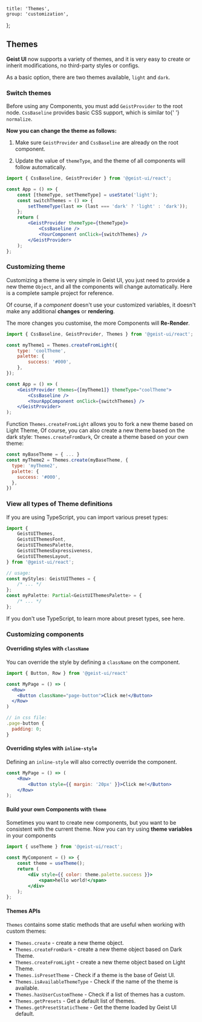 
	title: 'Themes',
	group: 'customization',
};

## Themes

**Geist UI** now supports a variety of themes, and it is very easy to create or inherit modifications, no third-party styles or configs.

As a basic option, there are two themes available, `light` and `dark`.

<Spacer y={2} />

### Switch themes

<Note>
	Before using any Components, you must add <Code>GeistProvider</Code> to the root node.
</Note>
<Spacer y={0.5} />
<Note type="success">
	<Code>CssBaseline</Code> provides basic CSS support, which is similar to{' '}
	<Code>normalize</Code>.
</Note>
<Spacer y={1} />

**Now you can change the theme as follows:**

1. Make sure `GeistProvider` and `CssBaseline` are already on the root component.

2. Update the value of `themeType`, and the theme of all components will follow automatically.

```jsx
import { CssBaseline, GeistProvider } from '@geist-ui/react';

const App = () => {
	const [themeType, setThemeType] = useState('light');
	const switchThemes = () => {
		setThemeType(last => (last === 'dark' ? 'light' : 'dark'));
	};
	return (
		<GeistProvider themeType={themeType}>
			<CssBaseline />
			<YourComponent onClick={switchThemes} />
		</GeistProvider>
	);
};
```

<Spacer y={3} />

### Customizing theme

Customizing a theme is very simple in Geist UI, you just need to provide a new theme `Object`,
and all the components will change automatically.
Here is <Link target="_blank" color href="https://github.com/geist-org/react/tree/master/examples/custom-themes">a complete sample project</Link> for reference.

Of course, if a _component_ doesn't use your customized variables, it doesn't make any additional **changes** or **rendering**.

<Spacer y={1} />
<Note type="warning">
	The more changes you customise, the more Components will <b>Re-Render</b>.
</Note>

```jsx
import { CssBaseline, GeistProvider, Themes } from '@geist-ui/react';

const myTheme1 = Themes.createFromLight({
	type: 'coolTheme',
	palette: {
		success: '#000',
	},
});

const App = () => (
	<GeistProvider themes={[myTheme1]} themeType="coolTheme">
		<CssBaseline />
		<YourAppComponent onClick={switchThemes} />
	</GeistProvider>
);
```

Function `Themes.createFromLight` allows you to fork a new theme based on Light Theme,
Of course, you can also create a new theme based on the dark style: `Themes.createFromDark`,
Or create a theme based on your own theme:

```jsx
const myBaseTheme = { ... }
const myTheme2 = Themes.create(myBaseTheme, {
  type: 'myTheme2',
  palette: {
    success: '#000',
  },
})
```

<Spacer y={3} />

### View all types of Theme definitions

If you are using TypeScript, you can import various preset types:

```ts
import {
	GeistUIThemes,
	GeistUIThemesFont,
	GeistUIThemesPalette,
	GeistUIThemesExpressiveness,
	GeistUIThemesLayout,
} from '@geist-ui/react';

// usage:
const myStyles: GeistUIThemes = {
	/* ... */
};
const myPalette: Partial<GeistUIThemesPalette> = {
	/* ... */
};
```

If you don't use TypeScript, to learn more about preset types, see <Link color target="_blank" href="https://github.com/geist-org/react/blob/master/components/themes/presets/index.ts">here</Link>.

<Spacer y={3} />

### Customizing components

#### Overriding styles with `className`

You can override the style by defining a `className` on the component.

```jsx
import { Button, Row } from '@geist-ui/react'

const MyPage = () => (
  <Row>
    <Button className="page-button">Click me!</Button>
  </Row>
)

// in css file:
.page-button {
  padding: 0;
}
```

<Spacer y={2} />

#### Overriding styles with `inline-style`

Defining an `inline-style` will also correctly override the component.

```jsx
const MyPage = () => (
	<Row>
		<Button style={{ margin: '20px' }}>Click me!</Button>
	</Row>
);
```

<Spacer y={2} />

#### Build your own Components with `theme`

Sometimes you want to create new components, but you want to be consistent with the current theme. Now you can try using **theme variables** in your components

```jsx
import { useTheme } from '@geist-ui/react';

const MyComponent = () => {
	const theme = useTheme();
	return (
		<div style={{ color: theme.palette.success }}>
			<span>hello world!</span>
		</div>
	);
};
```

<Spacer y={2} />

#### Themes APIs

`Themes` contains some static methods that are useful when working with custom themes:

- `Themes.create` - create a new theme object.
- `Themes.createFromDark` - create a new theme object based on Dark Theme.
- `Themes.createFromLight` - create a new theme object based on Light Theme.
- `Themes.isPresetTheme` - Check if a theme is the base of Geist UI.
- `Themes.isAvailableThemeType` - Check if the name of the theme is available.
- `Themes.hasUserCustomTheme` - Check if a list of themes has a custom.
- `Themes.getPresets` - Get a default list of themes.
- `Themes.getPresetStaticTheme` - Get the theme loaded by Geist UI default.

